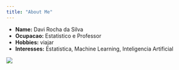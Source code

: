 ```yaml
---
title: "About Me"
---
```


- __Name:__ Davi Rocha da Silva
- __Ocupacao:__ Estatistico e Professor
- __Hobbies:__ viajar
- __Interesses:__ Estatistica, Machine Learning, Inteligencia Artificial


![](Foto_davi.jpg)